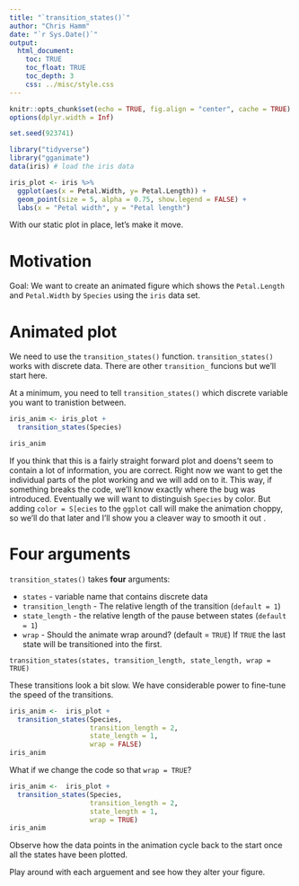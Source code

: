 ```yaml
---
title: "`transition_states()`"
author: "Chris Hamm"
date: "`r Sys.Date()`"
output: 
  html_document:
    toc: TRUE
    toc_float: TRUE
    toc_depth: 3
    css: ../misc/style.css
---
```



```r
knitr::opts_chunk$set(echo = TRUE, fig.align = "center", cache = TRUE)
options(dplyr.width = Inf)
```


```r
set.seed(923741)

library("tidyverse")
library("gganimate")
data(iris) # load the iris data
```


```r
iris_plot <- iris %>% 
  ggplot(aes(x = Petal.Width, y= Petal.Length)) +
  geom_point(size = 5, alpha = 0.75, show.legend = FALSE) +
  labs(x = "Petal width", y = "Petal length")

```

With our static plot in place, let's make it move. 


# Motivation

Goal: We want to create an animated figure which shows the `Petal.Length` and `Petal.Width` by `Species` using the `iris` data set.


# Animated plot

We need to use the `transition_states()` function. `transition_states()` works with discrete data. There are other `transition_` funcions but we'll start here.

At a minimum, you need to tell `transition_states()` which discrete variable you want to tranistion between.

```r
iris_anim <- iris_plot + 
  transition_states(Species)

iris_anim
```

If you think that this is a fairly straight forward plot and doens't seem to contain a lot of information, you are correct. Right now we want to get the individual parts of the plot working and we will add on to it. This way, if something breaks the code, we'll know exactly where the bug was introduced. Eventually we will want to distinguish `Species` by color. But adding `color = S[ecies` to the `ggplot` call will make the animation choppy, so we'll do that later and I'll show you a cleaver way to smooth it out . 


# Four arguments
`transition_states()` takes **four** arguments:

  - `states` - variable name that contains discrete data
  - `transition_length` - The relative length of the transition (`default = 1`)
  - `state_length` - the relative length of the pause between states (`default = 1`)
  - `wrap` - Should the animate wrap around? (default = `TRUE`) If `TRUE` the last state will be transitioned into the first.

`transition_states(states, transition_length, state_length, wrap = TRUE)`

These transitions look a bit slow. We have considerable power to fine-tune the speed of the transitions. 



```r
iris_anim <-  iris_plot +
  transition_states(Species,
                    transition_length = 2, 
                    state_length = 1,
                    wrap = FALSE)
iris_anim
```

What if we change the code so that `wrap = TRUE`?


```r
iris_anim <-  iris_plot +
  transition_states(Species,
                    transition_length = 2, 
                    state_length = 1,
                    wrap = TRUE)
iris_anim
```

Observe how the data points in the animation cycle back  to the start once all the states have been plotted.

Play around with each arguement and see how they alter your figure. 
